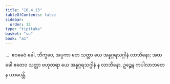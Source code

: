 ```yaml
---
title: "16.4.13"
tableOfContents: false
sidebar:
  order: 13
type: "tipitaka"
basket: "su"
book: "a1"
---
```



<DynamicBreadcrumb />

<Division number="334" book="a1" e="ch" v="15" p="38">

<Paragraph number="425" book="a1">
…  ဧဝမေဝံ ခေါ, ဘိက္ခဝေ, အပ္ပကာ တေ သတ္တာ ယေ အန္နဂ္ဂရသဂ္ဂါနံ လာဘိနော; အထ ခေါ ဧတေဝ သတ္တာ ဗဟုတရာ ယေ အန္နဂ္ဂရသဂ္ဂါနံ န လာဘိနော, ဥဉ္ဆေန ကပါလာဘတေန ယာပေန္တိ.
</Paragraph>
</Division>